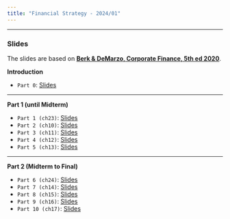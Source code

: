 ```yaml
---
title: "Financial Strategy - 2024/01"
---
```


___

###  Slides

The slides are based on [**Berk & DeMarzo, Corporate Finance, 5th ed 2020**](https://www.amazon.com.br/Corporate-Finance-Global-Jonathan-Berk/dp/1292304154).


**Introduction**

-   `Part 0`: [Slides](part_0.qmd) 

___

**Part 1 (until Midterm)**

-   `Part 1 (ch23)`: [Slides](part_1.qmd) 
-   `Part 2 (ch10)`: [Slides](part_2.qmd) 
-   `Part 3 (ch11)`: [Slides](part_3.qmd) 
-   `Part 4 (ch12)`: [Slides](part_4.qmd) 
-   `Part 5 (ch13)`: [Slides](part_5.qmd) 

___

**Part 2 (Midterm to Final)**

-   `Part 6 (ch24)`: [Slides](part_6.qmd) 
-   `Part 7 (ch14)`: [Slides](part_7.qmd) 
-   `Part 8 (ch15)`: [Slides](part_8.qmd) 
-   `Part 9 (ch16)`: [Slides](part_9.qmd) 
-   `Part 10 (ch17)`: [Slides](part_10.qmd) 





